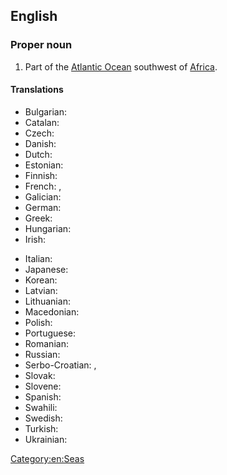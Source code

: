 ==English==
{{wikipedia}}

===Proper noun===
{{en-proper noun|head=[[gulf|Gulf]] [[of]] [[Guinea]]}}

# Part of the [[Atlantic Ocean]] southwest of [[Africa]].

====Translations====
{{trans-top|part of the Atlantic Ocean}}
* Bulgarian: {{t|bg|Гвинейски залив|m}}
* Catalan: {{t|ca|golf de Guinea|m}}
* Czech: {{t+|cs|Guinejský záliv|m}}
* Danish: {{t|da|Guineabugten}}
* Dutch: {{t|nl|Golf van Guinee|m}}
* Estonian: {{t|et|Guinea laht}}
* Finnish: {{t|fi|Guineanlahti}}
* French: {{t|fr|Golfe de Guinée|m}}, {{t+|fr|golfe de Guinée|f}}
* Galician: {{t|gl|golfo da Guinea|m}}
* German: {{t|de|Golf von Guinea|m}}
* Greek: {{t|el|Κόλπος της Γουινέας|m}}
* Hungarian: {{t+|hu|Guineai-öböl}}
* Irish: {{t|ga|Murascaill na Guine|f}}
{{trans-mid}}
* Italian: {{t|it|golfo di Guinea|m}}
* Japanese: {{t|ja|ギニア湾|tr=Ginia-wan}}
* Korean: {{t|ko|기니 만}}
* Latvian: {{t|lv|Gvinejas līcis|m}}
* Lithuanian: {{t|lt|Gvinėjos įlanka}}
* Macedonian: {{t|mk|Гвинејски Залив|m}}
* Polish: {{t+|pl|Zatoka Gwinejska|f}}
* Portuguese: {{t+|pt|Golfo da Guiné|m}}
* Romanian: {{t|ro|Golful Guineei|n}}
* Russian: {{t|ru|Гвине́йский зали́в|m}}
* Serbo-Croatian: {{t|sh|Gvinejski zaliv|m}}, {{t|sh|Gvinejski zaljev|m}}
* Slovak: {{t|sk|Guinejský záliv|m}}
* Slovene: {{t|sl|Gvinejski zaliv|m}}
* Spanish: {{t|es|Golfo de Guinea|m}}
* Swahili: {{t|sw|Ghuba ya Guinea}}
* Swedish: {{t|sv|Guineabukten|c}}
* Turkish: {{t+|tr|Gine Körfezi}}
* Ukrainian: {{t|uk|Гвіне́йська зато́ка|f}}
{{trans-bottom}}

[[Category:en:Seas]]